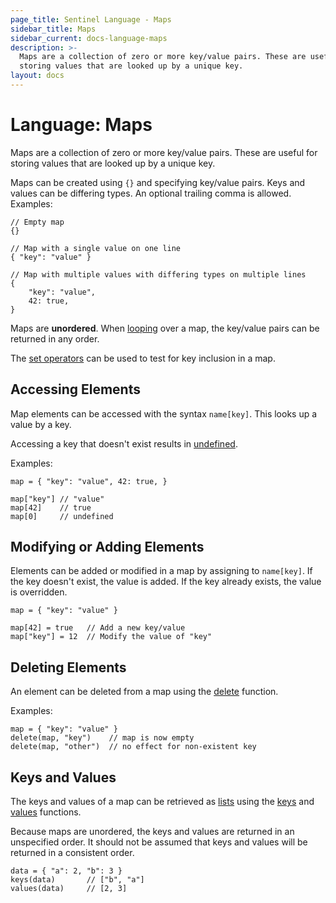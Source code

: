 ```yaml
---
page_title: Sentinel Language - Maps
sidebar_title: Maps
sidebar_current: docs-language-maps
description: >-
  Maps are a collection of zero or more key/value pairs. These are useful for
  storing values that are looked up by a unique key.
layout: docs
---
```


# Language: Maps

Maps are a collection of zero or more key/value pairs. These are useful
for storing values that are looked up by a unique key.

Maps can be created using `{}` and specifying key/value pairs. Keys and
values can be differing types. An optional trailing comma is allowed.
Examples:

```sentinel
// Empty map
{}

// Map with a single value on one line
{ "key": "value" }

// Map with multiple values with differing types on multiple lines
{
	"key": "value",
	42: true,
}
```

Maps are **unordered**. When
[looping](/sentinel/language/loops)
over a map, the key/value pairs can be returned in any order.

The [set operators](/sentinel/language/boolexpr#set-operators) can be used
to test for key inclusion in a map.

## Accessing Elements

Map elements can be accessed with the syntax `name[key]`. This looks up
a value by a key.

Accessing a key that doesn't exist results in
[undefined](/sentinel/language/undefined).

Examples:

```sentinel
map = { "key": "value", 42: true, }

map["key"] // "value"
map[42]    // true
map[0]     // undefined
```

## Modifying or Adding Elements

Elements can be added or modified in a map by assigning to `name[key]`.
If the key doesn't exist, the value is added. If the key already exists,
the value is overridden.

```sentinel
map = { "key": "value" }

map[42] = true   // Add a new key/value
map["key"] = 12  // Modify the value of "key"
```

## Deleting Elements

An element can be deleted from a map using the
[delete](/sentinel/functions/delete) function.

Examples:

```sentinel
map = { "key": "value" }
delete(map, "key")    // map is now empty
delete(map, "other")  // no effect for non-existent key
```

## Keys and Values

The keys and values of a map can be retrieved as
[lists](/sentinel/language/lists) using the
[keys](/sentinel/functions/keys) and
[values](/sentinel/functions/values) functions.

Because maps are unordered, the keys and values are returned in an
unspecified order. It should not be assumed that keys and values will be
returned in a consistent order.

```sentinel
data = { "a": 2, "b": 3 }
keys(data)       // ["b", "a"]
values(data)     // [2, 3]
```
